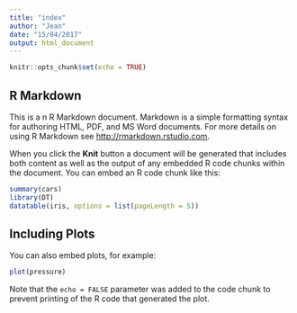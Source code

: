 ```yaml
---
title: "index"
author: "Jean"
date: "15/04/2017"
output: html_document
---
```


```r
knitr::opts_chunk$set(echo = TRUE)

```

## R Markdown

This is a n R Markdown document. Markdown is a simple formatting syntax for authoring HTML, PDF, and MS Word documents. For more details on using R Markdown see <http://rmarkdown.rstudio.com>.

When you click the **Knit** button a document will be generated that includes both content as well as the output of any embedded R code chunks within the document. You can embed an R code chunk like this:

```r
summary(cars)
library(DT)
datatable(iris, options = list(pageLength = 5))
```

## Including Plots

You can also embed plots, for example:

```r
plot(pressure)
```

Note that the `echo = FALSE` parameter was added to the code chunk to prevent printing of the R code that generated the plot.
